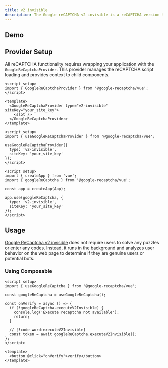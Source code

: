 ```yaml
---
title: v2 invisible
description: The Google reCAPTCHA v2 invisible is a reCAPTCHA version that runs in the background without requiring user interaction. It is used to verify that the user is a human and not a bot.
---
```



## Demo

<ReactDemo type='v2-invisible' />

## Provider Setup

All reCAPTCHA functionality requires wrapping your application with the `GoogleReCaptchaProvider`. This provider manages the reCAPTCHA script loading and provides context to child components.

```vue tab="Component"
<script setup>
import { GoogleReCaptchaProvider } from '@google-recaptcha/vue';
</script>

<template>
  <GoogleReCaptchaProvider type="v2-invisible" siteKey="your_site_key">
    <slot />
  </GoogleReCaptchaProvider>
</template>
```

```vue tab="Composable"
<script setup>
import { useGoogleReCaptchaProvider } from '@google-recaptcha/vue';

useGoogleReCaptchaProvider({
  type: 'v2-invisible',
  siteKey: 'your_site_key'
});
</script>
```

```vue tab="Plugin"
<script setup>
import { createApp } from 'vue';
import { googleReCaptcha } from '@google-recaptcha/vue';

const app = createApp(App);

app.use(googleReCaptcha, {
  type: 'v2-invisible',
  siteKey: 'your_site_key'
});
</script>
```

## Usage

[Google ReCaptcha v2 invisible](https://developers.google.com/recaptcha/docs/display) does not require users to solve any puzzles or enter any codes. Instead, it runs in the background and analyzes user behavior on the web page to determine if they are genuine users or potential bots.

### Using Composable

```vue
<script setup>
import { useGoogleReCaptcha } from '@google-recaptcha/vue';

const googleReCaptcha = useGoogleReCaptcha();

const onVerify = async () => {
  if (!googleReCaptcha.executeV2Invisible) {
    console.log('Execute recaptcha not available');
    return;
  }

  // [!code word:executeV2Invisible]
  const token = await googleReCaptcha.executeV2Invisible();
};
</script>

<template>
  <button @click="onVerify">verify</button>
</template>
```
